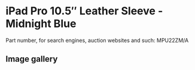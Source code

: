 
# iPad Pro 10.5″ Leather Sleeve - Midnight Blue

Part number, for search engines, auction websites and such: MPU22ZM/A

## Image gallery

<div style={{ width: "768px" }}>
  <GalleryComponent
    images={[
      {
        original: "/everysource/MPU22.webp",
        thumbnail: "/everypreview/MPU22.webp",
      },
      {
        original: "/everysource/MPU22_AV2.webp",
        thumbnail: "/everypreview/MPU22_AV2.webp",
      },
      {
        original: "/everysource/MPU22_AV3.webp",
        thumbnail: "/everypreview/MPU22_AV3.webp",
      }
    ]}
  />
</div>